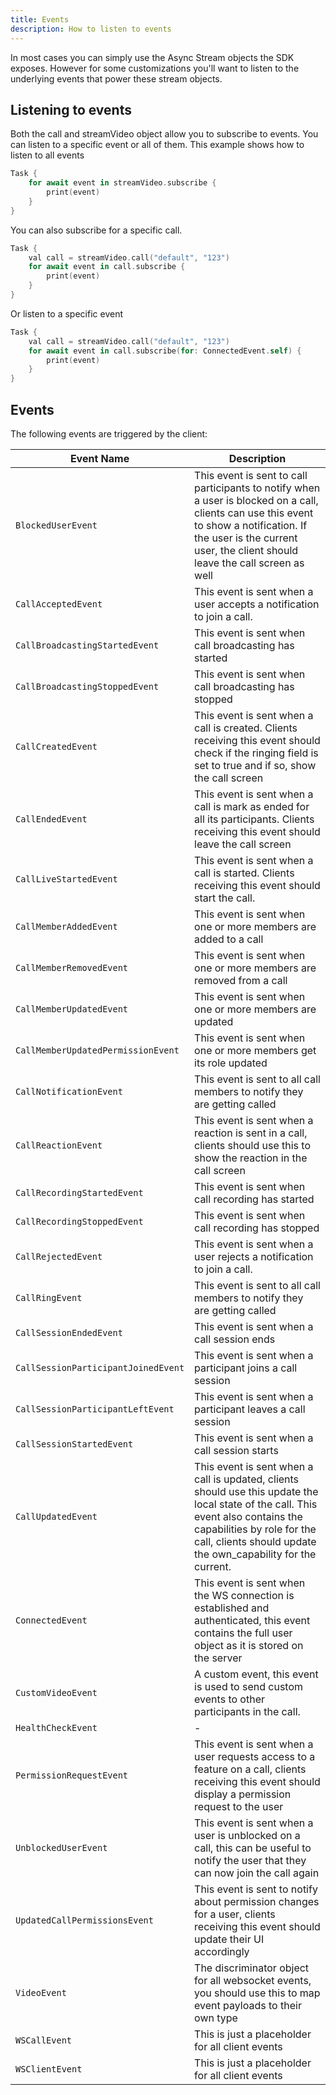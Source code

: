 ```yaml
---
title: Events
description: How to listen to events
---
```


In most cases you can simply use the Async Stream objects the SDK exposes. However for some customizations you'll want to listen to the underlying events that power these stream objects.

## Listening to events
Both the call and streamVideo object allow you to subscribe to events. You can listen to a specific event or all of them. This example shows how to listen to all events

```swift
Task {
    for await event in streamVideo.subscribe {
        print(event)
    }
}
```

You can also subscribe for a specific call.
```swift
Task {
    val call = streamVideo.call("default", "123")
    for await event in call.subscribe {
        print(event)
    }
}
```

Or listen to a specific event
```swift
Task {
    val call = streamVideo.call("default", "123")
    for await event in call.subscribe(for: ConnectedEvent.self) {
        print(event)
    }
}
```

## Events 

The following events are triggered by the client:


| Event Name | Description |
| ---------- | ----------- |
|`BlockedUserEvent`|This event is sent to call participants to notify when a user is blocked on a call, clients can use this event to show a notification.  If the user is the current user, the client should leave the call screen as well|
|`CallAcceptedEvent`|This event is sent when a user accepts a notification to join a call.|
|`CallBroadcastingStartedEvent`|This event is sent when call broadcasting has started|
|`CallBroadcastingStoppedEvent`|This event is sent when call broadcasting has stopped|
|`CallCreatedEvent`|This event is sent when a call is created. Clients receiving this event should check if the ringing  field is set to true and if so, show the call screen|
|`CallEndedEvent`|This event is sent when a call is mark as ended for all its participants. Clients receiving this event should leave the call screen|
|`CallLiveStartedEvent`|This event is sent when a call is started. Clients receiving this event should start the call.|
|`CallMemberAddedEvent`|This event is sent when one or more members are added to a call|
|`CallMemberRemovedEvent`|This event is sent when one or more members are removed from a call|
|`CallMemberUpdatedEvent`|This event is sent when one or more members are updated|
|`CallMemberUpdatedPermissionEvent`|This event is sent when one or more members get its role updated|
|`CallNotificationEvent`|This event is sent to all call members to notify they are getting called|
|`CallReactionEvent`|This event is sent when a reaction is sent in a call, clients should use this to show the reaction in the call screen|
|`CallRecordingStartedEvent`|This event is sent when call recording has started|
|`CallRecordingStoppedEvent`|This event is sent when call recording has stopped|
|`CallRejectedEvent`|This event is sent when a user rejects a notification to join a call.|
|`CallRingEvent`|This event is sent to all call members to notify they are getting called|
|`CallSessionEndedEvent`|This event is sent when a call session ends|
|`CallSessionParticipantJoinedEvent`|This event is sent when a participant joins a call session|
|`CallSessionParticipantLeftEvent`|This event is sent when a participant leaves a call session|
|`CallSessionStartedEvent`|This event is sent when a call session starts|
|`CallUpdatedEvent`|This event is sent when a call is updated, clients should use this update the local state of the call.  This event also contains the capabilities by role for the call, clients should update the own_capability for the current.|
|`ConnectedEvent`|This event is sent when the WS connection is established and authenticated, this event contains the full user object as it is stored on the server|
|`CustomVideoEvent`|A custom event, this event is used to send custom events to other participants in the call.|
|`HealthCheckEvent`|-|
|`PermissionRequestEvent`|This event is sent when a user requests access to a feature on a call, clients receiving this event should display a permission request to the user|
|`UnblockedUserEvent`|This event is sent when a user is unblocked on a call,  this can be useful to notify the user that they can now join the call again|
|`UpdatedCallPermissionsEvent`|This event is sent to notify about permission changes for a user, clients receiving this event should update their UI accordingly|
|`VideoEvent`|The discriminator object for all websocket events, you should use this to map event payloads to their own type|
|`WSCallEvent`|This is just a placeholder for all client events|
|`WSClientEvent`|This is just a placeholder for all client events|